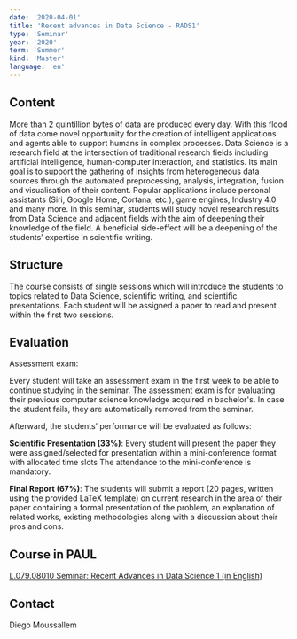 ```yaml
---
date: '2020-04-01'
title: 'Recent advances in Data Science - RADS1'
type: 'Seminar'
year: '2020'
term: 'Summer'
kind: 'Master'
language: 'en'
---
```


## Content

More than 2 quintillion bytes of data are produced every day. With this flood of data come novel opportunity for the creation of intelligent applications and agents able to support humans in complex processes. Data Science is a research field at the intersection of traditional research fields including artificial intelligence, human-computer interaction, and statistics. Its main goal is to support the gathering of insights from heterogeneous data sources through the automated preprocessing, analysis, integration, fusion and visualisation of their content. Popular applications include personal assistants (Siri, Google Home, Cortana, etc.), game engines, Industry 4.0 and many more. In this seminar, students will study novel research results from Data Science and adjacent fields with the aim of deepening their knowledge of the field. A beneficial side-effect will be a deepening of the students’ expertise in scientific writing.

## Structure

The course consists of single sessions which will introduce the students to topics related to Data Science, scientific writing, and scientific presentations. Each student will be assigned a paper to read and present within the first two sessions.

## Evaluation

Assessment exam: 

Every student will take an assessment exam in the first week to be able to continue studying in the seminar. The assessment exam is for evaluating their previous computer science knowledge acquired in bachelor's. In case the student fails, they are automatically removed from the seminar. 

Afterward, the students’ performance will be evaluated as follows:

**Scientific Presentation (33%)**: Every student will present the paper they were assigned/selected for presentation within a mini-conference format with allocated time slots The attendance to the mini-conference is mandatory.

**Final Report (67%)**: The students will submit a report (20 pages, written using the provided LaTeX template) on current research in the area of their paper containing a formal presentation of the problem, an explanation of related works, existing methodologies along with a discussion about their pros and cons.

## Course in PAUL

[L.079.08010 Seminar: Recent Advances in Data Science 1 (in English)](https://paul.uni-paderborn.de/scripts/mgrqispi.dll?APPNAME=CampusNet&PRGNAME=COURSEDETAILS&ARGUMENTS=-N625984636181075,-N000359,-N000000000000000,-N373866162574179,-N373866162581180,-N0,-N0)

## Contact

<Link to="/DiegoMoussallem">Diego Moussallem</Link>